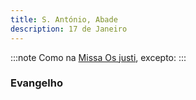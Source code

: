 ```yaml
---
title: S. António, Abade
description: 17 de Janeiro
---
```


:::note
Como na [Missa Os justi](/missal/comum/16abades), excepto:
:::


### Evangelho

<LinkCard
  href="/missal/comum/14confessoresnaopontifices1#evangelho"
  title="Confessores não Pontífices - Missa Os justi"
/>
